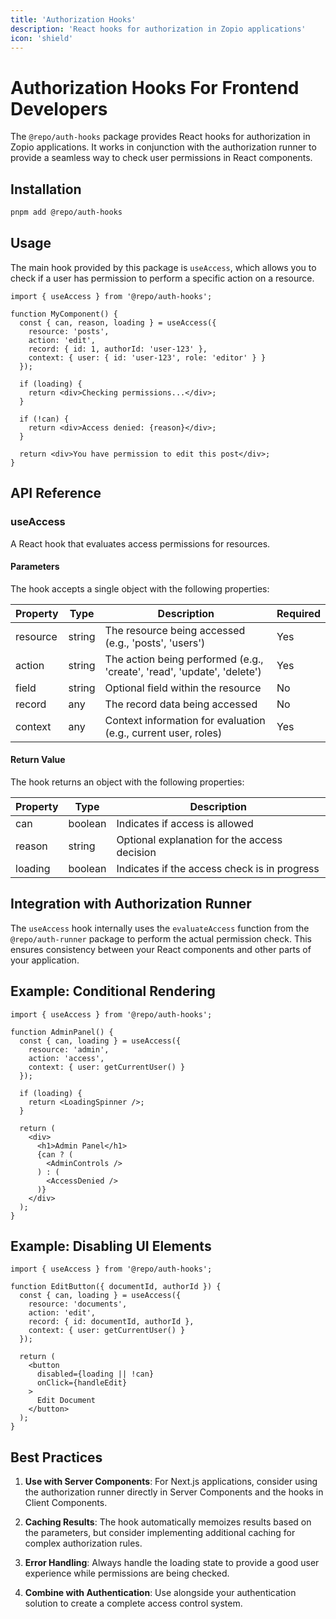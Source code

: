 ```yaml
---
title: 'Authorization Hooks'
description: 'React hooks for authorization in Zopio applications'
icon: 'shield'
---
```


# Authorization Hooks For Frontend Developers

The `@repo/auth-hooks` package provides React hooks for authorization in Zopio applications. It works in conjunction with the authorization runner to provide a seamless way to check user permissions in React components.

## Installation

```bash
pnpm add @repo/auth-hooks
```

## Usage

The main hook provided by this package is `useAccess`, which allows you to check if a user has permission to perform a specific action on a resource.

```tsx
import { useAccess } from '@repo/auth-hooks';

function MyComponent() {
  const { can, reason, loading } = useAccess({
    resource: 'posts',
    action: 'edit',
    record: { id: 1, authorId: 'user-123' },
    context: { user: { id: 'user-123', role: 'editor' } }
  });

  if (loading) {
    return <div>Checking permissions...</div>;
  }

  if (!can) {
    return <div>Access denied: {reason}</div>;
  }

  return <div>You have permission to edit this post</div>;
}
```

## API Reference

### useAccess

A React hook that evaluates access permissions for resources.

#### Parameters

The hook accepts a single object with the following properties:

| Property | Type | Description | Required |
|----------|------|-------------|----------|
| resource | string | The resource being accessed (e.g., 'posts', 'users') | Yes |
| action | string | The action being performed (e.g., 'create', 'read', 'update', 'delete') | Yes |
| field | string | Optional field within the resource | No |
| record | any | The record data being accessed | No |
| context | any | Context information for evaluation (e.g., current user, roles) | Yes |

#### Return Value

The hook returns an object with the following properties:

| Property | Type | Description |
|----------|------|-------------|
| can | boolean | Indicates if access is allowed |
| reason | string | Optional explanation for the access decision |
| loading | boolean | Indicates if the access check is in progress |

## Integration with Authorization Runner

The `useAccess` hook internally uses the `evaluateAccess` function from the `@repo/auth-runner` package to perform the actual permission check. This ensures consistency between your React components and other parts of your application.

## Example: Conditional Rendering

```tsx
import { useAccess } from '@repo/auth-hooks';

function AdminPanel() {
  const { can, loading } = useAccess({
    resource: 'admin',
    action: 'access',
    context: { user: getCurrentUser() }
  });

  if (loading) {
    return <LoadingSpinner />;
  }

  return (
    <div>
      <h1>Admin Panel</h1>
      {can ? (
        <AdminControls />
      ) : (
        <AccessDenied />
      )}
    </div>
  );
}
```

## Example: Disabling UI Elements

```tsx
import { useAccess } from '@repo/auth-hooks';

function EditButton({ documentId, authorId }) {
  const { can, loading } = useAccess({
    resource: 'documents',
    action: 'edit',
    record: { id: documentId, authorId },
    context: { user: getCurrentUser() }
  });

  return (
    <button 
      disabled={loading || !can} 
      onClick={handleEdit}
    >
      Edit Document
    </button>
  );
}
```

## Best Practices

1. **Use with Server Components**: For Next.js applications, consider using the authorization runner directly in Server Components and the hooks in Client Components.

2. **Caching Results**: The hook automatically memoizes results based on the parameters, but consider implementing additional caching for complex authorization rules.

3. **Error Handling**: Always handle the loading state to provide a good user experience while permissions are being checked.

4. **Combine with Authentication**: Use alongside your authentication solution to create a complete access control system.
